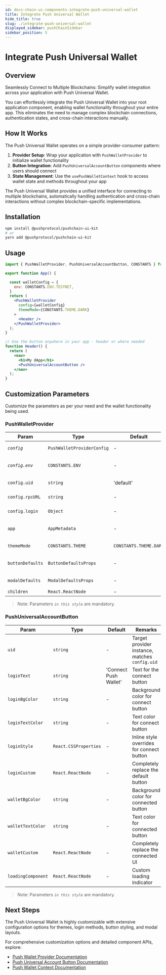 ```yaml
---
id: docs-chain-ui-components-integrate-push-universal-wallet
title: Integrate Push Universal Wallet
hide_title: true
slug: ./integrate-push-universal-wallet
displayed_sidebar: pushChainSidebar
sidebar_position: 5
---
```




# Integrate Push Universal Wallet

## Overview


Seamlessly Connect to Multiple Blockchains: Simplify wallet integration across your application with Push Universal Wallet.

You can effortlessly integrate the Push Universal Wallet into your root application component, enabling wallet functionality throughout your entire app. This eliminates the need to manage complex blockchain connections, authentication states, and cross-chain interactions manually.

## How It Works

The Push Universal Wallet operates on a simple provider-consumer pattern:

1. **Provider Setup**: Wrap your application with `PushWalletProvider` to initialize wallet functionality
2. **Button Integration**: Add `PushUniversalAccountButton` components where users should connect
3. **State Management**: Use the `usePushWalletContext` hook to access wallet state and methods throughout your app


The Push Universal Wallet provides a unified interface for connecting to multiple blockchains, automatically handling authentication and cross-chain interactions without complex blockchain-specific implementations.


## Installation

```bash
npm install @pushprotocol/pushchain-ui-kit
# or
yarn add @pushprotocol/pushchain-ui-kit
```

## Usage

```jsx
import { PushWalletProvider, PushUniversalAccountButton, CONSTANTS } from '@pushprotocol/pushchain-ui-kit';

export function App() {

  const walletConfig = {
    env: CONSTANTS.ENV.TESTNET,
  }
  return (
    <PushWalletProvider
      config={walletConfig}
      themeMode={CONSTANTS.THEME.DARK}
    >
      <Header />
    </PushWalletProvider>
  );
}

// Use the button anywhere in your app - header or where needed
function Header() {
  return (
    <nav>
      <h1>My dApp</h1>
      <PushUniversalAccountButton />
    </nav>
  );
}
```

## Customization Parameters

Customize the parameters as per your need and the wallet functionality being used.

### PushWalletProvider

| Param | Type | Default | Remarks |
|-------|------|---------|---------|
| _`config`_ | `PushWalletProviderConfig` | - | Core configuration object for wallet connections |
| _`config.env`_ | `CONSTANTS.ENV` | - | Chain environment - 'TESTNET', 'MAINNET', or 'LOCAL' |
| `config.uid` | `string` | 'default' | Unique identifier for this provider instance |
| `config.rpcURL` | `string` | - | Custom JSON-RPC endpoint for supported chains |
| `config.login` | `Object` | - | Login method configuration (email, google, wallet) |
| `app` | `AppMetadata` | - | Application branding metadata (logo, title, description) |
| `themeMode` | `CONSTANTS.THEME` | `CONSTANTS.THEME.DARK` | Theme mode - 'LIGHT' or 'DARK' |
| `buttonDefaults` | `ButtonDefaultsProps` | - | Global defaults for all PushUniversalAccountButton instances |
| `modalDefaults` | `ModalDefaultsProps` | - | Global defaults for login modal instances |
| `children` | `React.ReactNode` | - | Your application components |

> Note: Parameters _`in this style`_ are mandatory.


### PushUniversalAccountButton

| Param | Type | Default | Remarks |
|-------|------|---------|---------|
| `uid` | `string` | - | Target provider instance, matches `config.uid` |
| `loginText` | `string` | 'Connect Push Wallet' | Text for the connect button |
| `loginBgColor` | `string` | - | Background color for connect button |
| `loginTextColor` | `string` | - | Text color for connect button |
| `loginStyle` | `React.CSSProperties` | - | Inline style overrides for connect button |
| `loginCustom` | `React.ReactNode` | - | Completely replace the default button |
| `walletBgColor` | `string` | - | Background color for connected button |
| `walletTextColor` | `string` | - | Text color for connected button |
| `walletCustom` | `React.ReactNode` | - | Completely replace the connected UI |
| `loadingComponent` | `React.ReactNode` | - | Custom loading indicator |

> Note: Parameters _`in this style`_ are mandatory.


## Next Steps

The Push Universal Wallet is highly customizable with extensive configuration options for themes, login methods, button styling, and modal layouts.

For comprehensive customization options and detailed component APIs, explore:
- [Push Wallet Provider Documentation](/docs/chain/ui-components/Advanced/push-wallet-provider/)
- [Push Universal Account Button Documentation](/docs/chain/ui-components/Advanced/push-universal-account-button/)
- [Push Wallet Context Documentation](docs/chain/ui-components/Advanced/use-push-wallet-context/)

